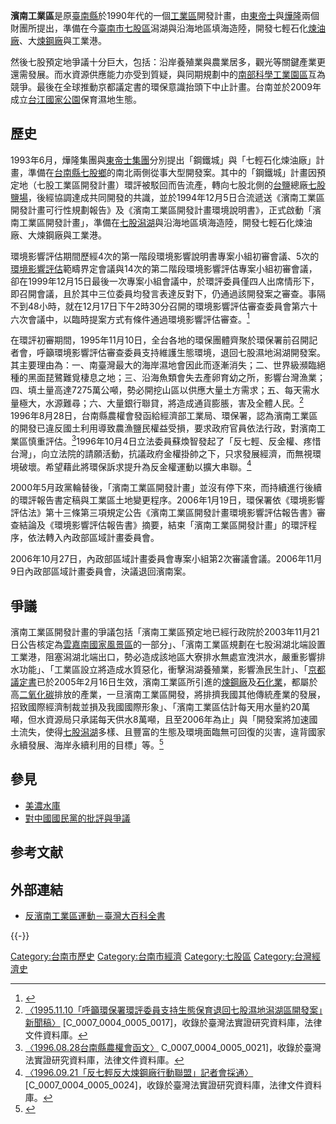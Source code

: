 '''濱南工業區'''是原[[臺南縣|臺南縣]]於1990年代的一個[[工業區|工業區]]開發計畫，由[[東帝士|東帝士]]與[[燁隆|燁隆]]兩個財團所提出，準備在今[[臺南市|臺南市]][[七股區|七股區]]潟湖與沿海地區填海造陸，開發七輕石化[[煉油廠|煉油廠]]、大[[煉鋼廠|煉鋼廠]]與工業港。

然後七股預定地爭議十分巨大，包括：沿岸養殖業與農業居多，觀光等關鍵產業更還需發展。而水資源供應能力亦受到質疑，與同期規劃中的[[南部科學工業園區|南部科學工業園區]]互為競爭。最後在全球推動京都議定書的環保意識抬頭下中止計畫。台南並於2009年成立[[台江國家公園|台江國家公園]]保育濕地生態。

==歷史==
1993年6月，燁隆集團與[[東帝士集團|東帝士集團]]分別提出「鋼鐵城」與「七輕石化煉油廠」計畫，準備在[[台南縣|台南縣]][[七股區|七股鄉]]的南北兩側從事大型開發案。其中的「鋼鐵城」計畫因預定地（七股工業區開發計畫）環評被駁回而告流產，轉向七股北側的[[台鹽|台鹽]]總廠[[七股鹽場|七股鹽場]]，後經協調達成共同開發的共識，並於1994年12月5日合流遞送《濱南工業區開發計畫可行性規劃報告》及《濱南工業區開發計畫環境說明書》，正式啟動「濱南工業區開發計畫」，準備在[[七股潟湖|七股潟湖]]與沿海地區填海造陸，開發七輕石化煉油廠、大煉鋼廠與工業港{{r|thb}}。

環境影響評估期間歷經4次的第一階段環境影響說明書專案小組初審會議、5次的[[環境影響評估|環境影響評估]]範疇界定會議與14次的第二階段環境影響評估專案小組初審會議，卻在1999年12月15日最後一次專案小組會議中，於環評委員僅四人出席情形下，即召開會議，且於其中三位委員均發言表達反對下，仍通過該開發案之審查。事隔不到48小時，就在12月17日下午2時30分召開的環境影響評估審查委員會第六十六次會議中，以臨時提案方式有條件通過環境影響評估審查。<ref>{{Cite web|url=http://tw.myblog.yahoo.com/twjcshieh/article?mid=190&prev=191&l=f&fid=12|language=zh-tw|title=讓黑面琵鷺不再鄉愁|author=謝志誠|publisher=|6=|date=2006-11-09|accessdate=2012-12-04|archive-date=2020-07-17|archive-url=https://web.archive.org/web/20200717071223/http://tw.myblog.yahoo.com/twjcshieh/article?mid=190&prev=191&l=f&fid=12|dead-url=yes}}</ref>

在環評初審期間，1995年11月10日，全台各地的環保團體齊聚於環保署前召開記者會，呼籲環境影響評估審查委員支持維護生態環境，退回七股濕地潟湖開發案。其主要理由為：一、南臺灣最大的海岸濕地會因此而逐漸消失；二、世界級瀕臨絕種的黑面琵鷺難覓棲息之地；三、沿海魚類會失去產卵育幼之所，影響台灣漁業；四、填土量高達7275萬公噸，勢必開挖山區以供應大量土方需求；五、每天需水量極大，水源難尋；六、大量銀行聯貸，將造成通貨膨脹，害及全體人民。<ref>[http://itdels.digital.ntu.edu.tw/Item.php?ID=C_0007_0004_0005_0017 〈1995.11.10「呼籲環保署環評委員支持生態保育退回七股濕地潟湖區開發案」新聞稿〉] {{Wayback|url=http://itdels.digital.ntu.edu.tw/Item.php?ID=C_0007_0004_0005_0017 |date=20200717071341 }}[C_0007_0004_0005_0017]，收錄於臺灣法實證研究資料庫，法律文件資料庫。</ref>
1996年8月28日，台南縣農權會發函給經濟部工業局、環保署，認為濱南工業區的開發已違反國土利用導致農漁鹽民權益受損，要求政府官員依法行政，對濱南工業區慎重評估。<ref>[http://itdels.digital.ntu.edu.tw/Item.php?ID=C_0007_0004_0005_0021 〈1996.08.28台南縣農權會函文〉] {{Wayback|url=http://itdels.digital.ntu.edu.tw/Item.php?ID=C_0007_0004_0005_0021 |date=20200717071235 }}C_0007_0004_0005_0021]，收錄於臺灣法實證研究資料庫，法律文件資料庫。</ref>1996年10月4日立法委員蘇煥智發起了「反七輕、反金權、疼惜台灣」，向立法院的請願活動，抗議政府金權掛帥之下，只求發展經濟，而無視環境破壞。希望藉此將環保訴求提升為反金權運動以擴大串聯。<ref>[http://itdels.digital.ntu.edu.tw/Item.php?ID=C_0007_0004_0005_0024 〈1996.09.21「反七輕反大煉鋼廠行動聯盟」記者會採通〉] {{Wayback|url=http://itdels.digital.ntu.edu.tw/Item.php?ID=C_0007_0004_0005_0024 |date=20200717071348 }}[C_0007_0004_0005_0024]，收錄於臺灣法實證研究資料庫，法律文件資料庫。</ref>

2000年5月政黨輪替後，「濱南工業區開發計畫」並沒有停下來，而持續進行後續的環評報告書定稿與工業區土地變更程序。2006年1月19日，環保署依《環境影響評估法》第十三條第三項規定公告《濱南工業區開發計畫環境影響評估報告書》審查結論及《環境影響評估報告書》摘要，結束「濱南工業區開發計畫」的環評程序，依法轉入內政部區域計畫委員會。

2006年10月27日，內政部區域計畫委員會專案小組第2次審議會議。2006年11月9日內政部區域計畫委員會，決議退回濱南案。{{r|thb}}

==爭議==
濱南工業區開發計畫的爭議包括「濱南工業區預定地已經行政院於2003年11月21日公告核定為[[雲嘉南國家風景區|雲嘉南國家風景區]]的一部分」、「濱南工業區規劃在七股潟湖北端設置工業港，阻塞潟湖北端出口，勢必造成該地區大寮排水無處宣洩洪水，嚴重影響排水功能」、「工業區設立將造成水質惡化，衝擊潟湖養殖業，影響漁民生計」、「[[京都議定書|京都議定書]]已於2005年2月16日生效，濱南工業區所引進的[[煉鋼廠|煉鋼廠]]及[[石化業|石化業]]，都屬於高[[二氧化碳|二氧化碳]]排放的產業，一旦濱南工業區開發，將排擠我國其他傳統產業的發展，招致國際經濟制裁並損及我國國際形象」、「濱南工業區估計每天用水量約20萬噸，但水資源局只承諾每天供水8萬噸，且至2006年為止」與「開發案將加速國土流失，使得[[七股潟湖|七股潟湖]]多樣、且豐富的生態及環境面臨無可回復的災害，違背國家永續發展、海岸永續利用的目標」等。<ref>{{Cite web |url=http://www.taiwan921.lib.ntu.edu.tw/mypdf/bkfaceJ04.html |language=zh-tw |title=定稿公告後 |author=謝志誠 |publisher= |6= |date= |accessdate=2012-12-04 |archive-date=2015-02-06 |archive-url=https://web.archive.org/web/20150206190627/http://www.taiwan921.lib.ntu.edu.tw/mypdf/bkfaceJ04.html |dead-url=no }}</ref>

==參見==
*[[美濃水庫|美濃水庫]]
*[[對中國國民黨的批評與爭議|對中國國民黨的批評與爭議]]

== 参考文献 ==
{{Reflist |refs=
<ref name="thb">{{cite web |url=http://www.taiwan921.lib.ntu.edu.tw/mypdf/pinanend01.html |title=濱南工業區開發計畫走入歷史，最後記事 |accessdate=2012-12-04 |date= |author=謝志誠 |publisher= |archive-date=2018-02-02 |archive-url=https://web.archive.org/web/20180202155532/http://www.taiwan921.lib.ntu.edu.tw/mypdf/pinanend01.html |dead-url=no }}</ref>
}}

== 外部連結 ==
*[http://nrch.culture.tw/twpedia.aspx?id=100268 反濱南工業區運動－臺灣大百科全書] {{Wayback|url=http://nrch.culture.tw/twpedia.aspx?id=100268 |date=20160307144124 }}

{{-}}
{{中華民國輕油裂解廠}}
{{台灣環境運動}}

[[Category:台南市歷史|Category:台南市歷史]]
[[Category:台南市經濟|Category:台南市經濟]]
[[Category:七股區|Category:七股區]]
[[Category:台灣經濟史|Category:台灣經濟史]]